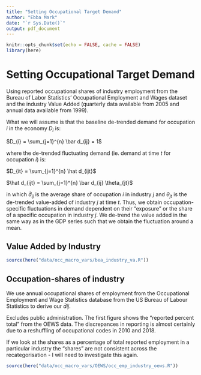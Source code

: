 ```yaml
---
title: "Setting Occupational Target Demand"
author: "Ebba Mark"
date: "`r Sys.Date()`"
output: pdf_document
---
```


```r
knitr::opts_chunk$set(echo = FALSE, cache = FALSE)
library(here)

```

# Setting Occupational Target Demand

Using reported occupational shares of industry employment from the Bureau of Labor Statistics’ Occupational Employment and Wages dataset and the industry Value Added (quarterly data available from 2005 and annual data available from 1999).

What we will assume is that the baseline de-trended demand for occupation $i$ in the economy $D_{i}$ is:

$D_{i} = \sum_{j=1}^{n} \bar d_{ij} = 1$

where the de-trended fluctuating demand (ie. demand at time $t$ for occupation $i$) is:

$D_{it} = \sum_{j=1}^{n} \hat d_{ijt}$

$\hat d_{ijt} = \sum_{j=1}^{n} \bar d_{ij} \theta_{jt}$

in which $\bar d_{ij}$ is the average share of occupation $i$ in industry $j$ and $\theta_{jt}$ is the de-trended value-added of industry $j$ at time $t$. Thus, we obtain occupation-specific fluctuations in demand dependent on their "exposure" or the share of a specific occupation in industry $j$. We de-trend the value added in the same way as in the GDP series such that we obtain the fluctuation around a mean. 

## Value Added by Industry

```r

source(here("data/occ_macro_vars/bea_industry_va.R"))

```

## Occupation-shares of industry

We use annual occupational shares of employment from the Occupational Employment and Wage Statistics database from the US Bureau of Labour Statistics to derive our $\bar d{ij}$. 

Excludes public administration. The first figure shows the “reported percent total” from the OEWS data. The discrepances in reporting is almost certainly due to a reshuffling of occupational codes in 2010 and 2018. 

If we look at the shares as a percentage of total reported employment in a particular industry the “shares” are not consistent across the recategorisation - I will need to investigate this again.

```r

source(here("data/occ_macro_vars/OEWS/occ_emp_industry_oews.R"))

```

